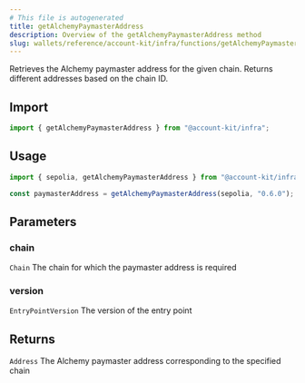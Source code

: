 ```yaml
---
# This file is autogenerated
title: getAlchemyPaymasterAddress
description: Overview of the getAlchemyPaymasterAddress method
slug: wallets/reference/account-kit/infra/functions/getAlchemyPaymasterAddress
---
```


Retrieves the Alchemy paymaster address for the given chain. Returns different addresses based on the chain ID.

## Import

```ts
import { getAlchemyPaymasterAddress } from "@account-kit/infra";
```

## Usage

```ts
import { sepolia, getAlchemyPaymasterAddress } from "@account-kit/infra";

const paymasterAddress = getAlchemyPaymasterAddress(sepolia, "0.6.0");
```

## Parameters

### chain

`Chain`
The chain for which the paymaster address is required

### version

`EntryPointVersion`
The version of the entry point

## Returns

`Address`
The Alchemy paymaster address corresponding to the specified chain
